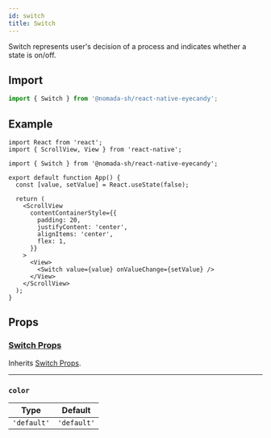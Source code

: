 ```yaml
---
id: switch
title: Switch
---
```


Switch represents user's decision of a process and indicates whether a state is on/off.

## Import

```jsx
import { Switch } from '@nomada-sh/react-native-eyecandy';
```

## Example

```SnackPlayer name=RN%20Eyecandy%20Switch
import React from 'react';
import { ScrollView, View } from 'react-native';

import { Switch } from '@nomada-sh/react-native-eyecandy';

export default function App() {
  const [value, setValue] = React.useState(false);

  return (
    <ScrollView
      contentContainerStyle={{
        padding: 20,
        justifyContent: 'center',
        alignItems: 'center',
        flex: 1,
      }}
    >
      <View>
        <Switch value={value} onValueChange={setValue} />
      </View>
    </ScrollView>
  );
}
```

<!-- ![Switch](../assets/components/switch.gif) -->

## Props

### [Switch Props](https://reactnative.dev/docs/switch#props)

Inherits [Switch Props](https://reactnative.dev/docs/switch#props).

---

### `color`

| Type        | Default     |
| ----------- | ----------- |
| `'default'` | `'default'` |
